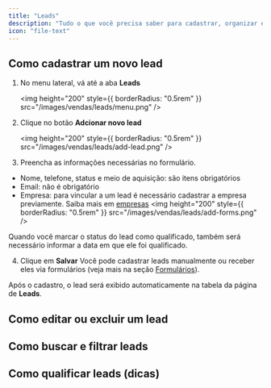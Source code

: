 ```yaml
---
title: "Leads"
description: "Tudo o que você precisa saber para cadastrar, organizar e gerenciar seus leads no gc vendas."
icon: "file-text"
---
```


## Como cadastrar um novo lead

1. No menu lateral, vá até a aba **Leads**

   <img
     height="200"
     style={{ borderRadius: "0.5rem" }}
     src="/images/vendas/leads/menu.png"
   />

2. Clique no botão **Adcionar novo lead**

   <img
     height="200"
     style={{ borderRadius: "0.5rem" }}
     src="/images/vendas/leads/add-lead.png"
   />

3. Preencha as informações necessárias no formulário.

- Nome, telefone, status e meio de aquisição: são itens obrigatórios
- Email: não é obrigatório
- Empresa: para vincular a um lead é necessário cadastrar a empresa previamente. Saiba mais em [empresas](/vendas/empresas)
  <img
    height="200"
    style={{ borderRadius: "0.5rem" }}
    src="/images/vendas/leads/add-forms.png"
  />

<Info>
  Quando você marcar o status do lead como qualificado, também será necessário
  informar a data em que ele foi qualificado.
</Info>

4. Clique em **Salvar**
   Você pode cadastrar leads manualmente ou receber eles via formulários (veja mais na seção [Formulários](/vendas/formularios)).

Após o cadastro, o lead será exibido automaticamente na tabela da página de **Leads**.

## Como editar ou excluir um lead

## Como buscar e filtrar leads

## Como qualificar leads (dicas)
